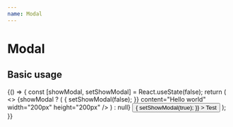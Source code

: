 ```yaml
---
name: Modal
---
```



# Modal

<Props of={Modal} />

## Basic usage

<Playground>
    {() => {
        const [showModal, setShowModal] = React.useState(false);
        return (
            <>
                {showModal ? (
                    <Modal
                        exitModalCallback={() => {
                            setShowModal(false);
                        }}
                        content="Hello world"
                        width="200px"
                        height="200px"
                    />
                ) : null}
                <button
                    onClick={() => {
                        setShowModal(true);
                    }}
                >
                    Test
                </button>
            </>
        );
    }}
</Playground>
